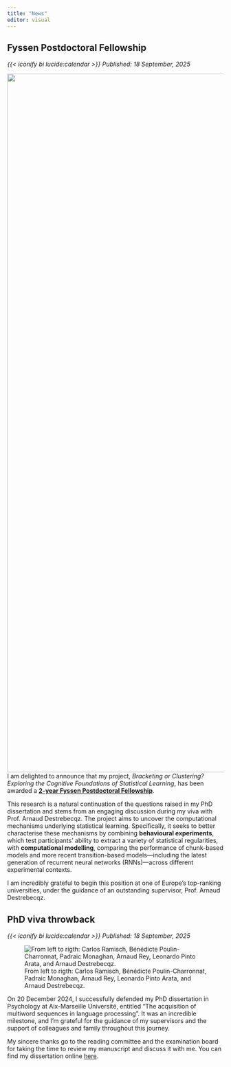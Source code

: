 ```yaml
---
title: "News"
editor: visual
---
```

## Fyssen Postdoctoral Fellowship

*{{< iconify bi lucide:calendar >}} Published: 18 September, 2025*


![](images/Fyssenlogo.png){fig-align="center" width="1627"}
I am delighted to announce that my project, *Bracketing or Clustering? Exploring the Cognitive Foundations of Statistical Learning*, has been awarded a [**2-year Fyssen Postdoctoral Fellowship**](https://www.fondationfyssen.fr/en/home/).  

This research is a natural continuation of the questions raised in my PhD dissertation and stems from an engaging discussion during my viva with Prof. Arnaud Destrebecqz. The project aims to uncover the computational mechanisms underlying statistical learning. Specifically, it seeks to better characterise these mechanisms by combining **behavioural experiments**, which test participants’ ability to extract a variety of statistical regularities, with **computational modelling**, comparing the performance of chunk-based models and more recent transition-based models—including the latest generation of recurrent neural networks (RNNs)—across different experimental contexts.  

I am incredibly grateful to begin this position at one of Europe’s top-ranking universities, under the guidance of an outstanding supervisor, Prof. Arnaud Destrebecqz.

## PhD viva throwback

*{{< iconify bi lucide:calendar >}} Published: 18 September, 2025*


![From left to rigth: Carlos Ramisch, Bénédicte Poulin-Charronnat, Padraic Monaghan, Arnaud Rey, Leonardo Pinto Arata, and Arnaud Destrebecqz.](images/Photo_viva2024.jpg)


On 20 December 2024, I successfully defended my PhD dissertation in Psychology at Aix-Marseille Université, entitled “The acquisition of multiword sequences in language processing”. It was an incredible milestone, and I’m grateful for the guidance of my supervisors and the support of colleagues and family throughout this journey.

My sincere thanks go to the reading committee and the examination board for taking the time to review my manuscript and discuss it with me. 
You can find my dissertation online [here](https://hal.science/tel-04909221v1/file/PINTO-ARATA_Leonardo_These_24_10_24.pdf).